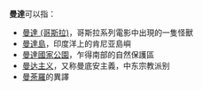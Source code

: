 '''曼達'''可以指：

*[[曼達_(哥斯拉)|曼達 (哥斯拉)]]，哥斯拉系列電影中出現的一隻怪獸
*[[曼達島|曼達島]]，印度洋上的肯尼亚島嶼
*[[曼達國家公園|曼達國家公園]]，乍得南部的自然保護區
*[[曼达主义|曼达主义]]，又称曼底安主義，中东宗教派别
* [[曼荼羅|曼荼羅]]的異譯
{{Disambig|Cat=二字消歧义}}
